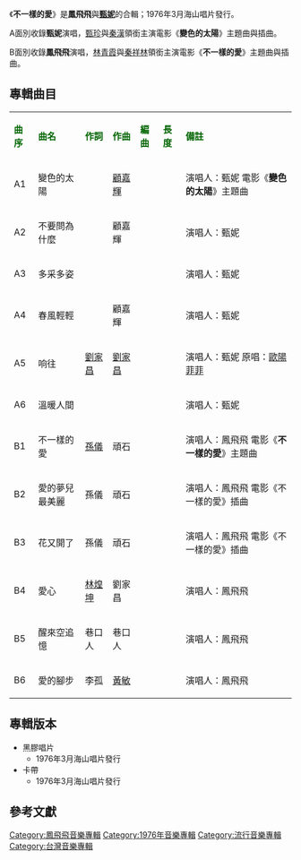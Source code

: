 {{Infobox album <!-- See Wikipedia:WikiProject_Albums -->
| name       = 不一樣的愛
| type       = 合輯
| artist     = [[鳳飛飛|鳳飛飛]]、[[甄妮|甄妮]]
| cover      = Replace this image female.svg
| released   = 1976年3月
| genre      = [[國語流行音樂|國語流行音樂]]
| length     = 
| label      = 海山唱片
<!-- 未知參數 | number     = LS-4019 -->
| producer   = 
| prev_title = [[楓葉情|楓葉情]]
| prev_year  = 1976 <!-- 3月 -->
| next_title = [[溫暖在秋天|溫暖在秋天]]
| next_year  = 1976 <!-- 6月 -->
}}
《'''不一樣的愛'''》是'''鳳飛飛'''與''' [[甄妮|甄妮]] '''的合輯；1976年3月海山唱片發行。

A面別收錄'''甄妮'''演唱，[[甄珍|甄珍]]與[[秦漢|秦漢]]領銜主演電影《'''變色的太陽'''》主題曲與插曲。

B面別收錄'''鳳飛飛'''演唱，[[林青霞|林青霞]]與[[秦祥林|秦祥林]]領銜主演電影《'''不一樣的愛'''》主題曲與插曲。

==專輯曲目==
{| class="wikitable"
|-
| <font color=darkgreen>'''曲序'''</font> || <font color=darkgreen>'''曲名'''</font> || <font color=darkgreen>'''作詞'''</font> || <font color=darkgreen>'''作曲'''</font> || <font color=darkgreen>'''編曲'''</font>|| <font color=darkgreen>'''長度'''</font>  || <font color=darkgreen>'''備註'''</font>
|-
| A1 ||變色的太陽|| || [[顧嘉輝|顧嘉輝]] || || ||演唱人：甄妮
電影《'''變色的太陽'''》主題曲
|-
| A2 ||不要問為什麼|| ||顧嘉輝|| ||  ||演唱人：甄妮
|-
| A3 ||多采多姿|| || || ||  ||演唱人：甄妮
|-
| A4||春風輕輕|| ||顧嘉輝|| ||  ||演唱人：甄妮
|-
| A5||响往||[[劉家昌|劉家昌]]|| [[劉家昌|劉家昌]] || ||  ||演唱人：甄妮
原唱：[[歐陽菲菲|歐陽菲菲]]
|-
| A6||溫暖人間|| ||  || ||  ||演唱人：甄妮
|-
| B1 ||不一樣的愛||[[孫儀|孫儀]]||頑石|| ||  ||演唱人：鳳飛飛
電影《'''不一樣的愛'''》主題曲
|-
| B2 ||愛的夢兒最美麗||孫儀||頑石|| ||  ||演唱人：鳳飛飛
電影《不一樣的愛》插曲
|-
| B3 ||花又開了||孫儀||頑石|| ||  ||演唱人：鳳飛飛
電影《不一樣的愛》插曲
|-
| B4 ||愛心|| [[林煌坤|林煌坤]] ||劉家昌|| ||  ||演唱人：鳳飛飛
|-
| B5 ||醒來空追憶||巷口人||巷口人||  || ||演唱人：鳳飛飛
|-
| B6 ||愛的腳步||李孤||[[黃敏|黃敏]] || ||  ||演唱人：鳳飛飛
|}

== 專輯版本 ==
*黑膠唱片
**1976年3月海山唱片發行
*卡帶
**1976年3月海山唱片發行

==參考文獻==
{{reflist}}
[[Category:鳳飛飛音樂專輯|Category:鳳飛飛音樂專輯]]
[[Category:1976年音樂專輯|Category:1976年音樂專輯]]
[[Category:流行音樂專輯|Category:流行音樂專輯]]
[[Category:台灣音樂專輯|Category:台灣音樂專輯]]